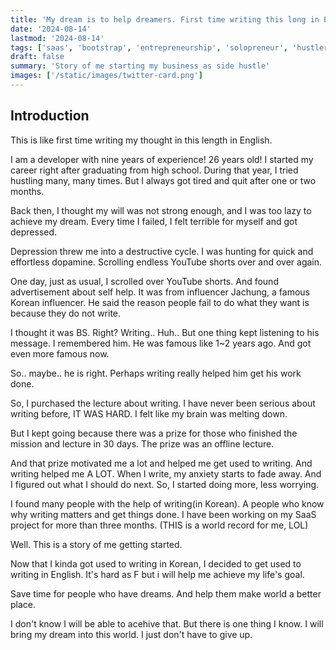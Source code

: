 ```yaml
---
title: 'My dream is to help dreamers. First time writing this long in English'
date: '2024-08-14'
lastmod: '2024-08-14'
tags: ['saas', 'bootstrap', 'entrepreneurship', 'solopreneur', 'hustler', 'dream', 'writing']
draft: false
summary: 'Story of me starting my business as side hustle'
images: ['/static/images/twitter-card.png']
---
```


## Introduction

This is like first time writing my thought in this length in English. 


I am a developer with nine years of experience! 26 years old! I started my career right after graduating from high school. During that year, I tried hustling many, many times. But I always got tired and quit after one or two months.

Back then, I thought my will was not strong enough, and I was too lazy to achieve my dream. Every time I failed, I felt terrible for myself and got depressed. 

Depression threw me into a destructive cycle. I was hunting for quick and effortless dopamine. Scrolling endless YouTube shorts over and over again.

One day, just as usual, I scrolled over YouTube shorts. And found advertisement about self help. It was from influencer Jachung, a famous Korean influencer. He said the reason people fail to do what they want is because they do not write. 


I thought it was BS. Right? Writing.. Huh.. But one thing kept listening to his message. I remembered him. He was famous like 1~2 years ago. And got even more famous now. 

So.. maybe.. he is right. Perhaps writing really helped him get his work done.

So, I purchased the lecture about writing. I have never been serious about writing before, IT WAS HARD. I felt like my brain was melting down. 

But I kept going because there was a prize for those who finished the mission and lecture in 30 days. The prize was an offline lecture.

And that prize motivated me a lot and helped me get used to writing. And writing helped me A LOT. When I write, my anxiety starts to fade away. And I figured out what I should do next. So, I started doing more, less worrying.

I found many people with the help of writing(in Korean). A people who know why writing matters and get things done. I have been working on my SaaS project for more than three months. (THIS is a world record for me, LOL)

Well. This is a story of me getting started.

Now that I kinda got used to writing in Korean, I decided to get used to writing in English. It's hard as F but i will help me achieve my life's goal. 

Save time for people who have dreams. And help them make world a better place.

I don't know I will be able to acehive that. But there is one thing I know. I will bring my dream into this world. I just don't have to give up.

